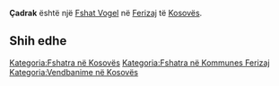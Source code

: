 {{Fshat në Kosovës
 | Emri                = Çadrak
| sqi_N_name = Çadrak
| sqi_N_FULL_NAME_RO = Çadrak
| sqi_N_FULL_NAME_ND_RO = Cadrak
| sqi_N_SORT_NAME_RG = CADRAK
| sqi_N_FULL_NAME_RG = Çadrak
| sqi_N_FULL_NAME_ND_RG = Cadrak
| sqi_V_name = Ãajdrak
| sqi_V_FULL_NAME_RO = Ãajdrak
| sqi_V_FULL_NAME_ND_RO = ¿ajdrak
| sqi_V_SORT_NAME_RG = ¿AJDRAK
| sqi_V_FULL_NAME_RG = Ãajdrak
| sqi_V_FULL_NAME_ND_RG = ¿ajdrak
| srp_N_name = Čajdrak
| srp_N_FULL_NAME_RO = Čajdrak
| srp_N_FULL_NAME_ND_RO = Cajdrak
| srp_N_SORT_NAME_RG = CAJDRAK
| srp_N_FULL_NAME_RG = Čajdrak
| srp_N_FULL_NAME_ND_RG = Cajdrak
| srp_NS_name = Чајдрак
| srp_NS_FULL_NAME_RO = Чајдрак
| srp_NS_FULL_NAME_ND_RO = Чајдрак
| srp_NS_SORT_NAME_RG = ЧАЈДРАК
| srp_NS_FULL_NAME_RG = Чајдрак
| srp_NS_FULL_NAME_ND_RG = Чајдрак

 | Emri (Rasa dhanore) = 
 | Figura              = 
 | Shteti              = Kosovo
 | Komuna              = Ferizaj
 | Kodi postar         = 
 | Sipërfaqja          = 

 | Popullsia           = 

 | Regj. i popullsisë  = 
 | Dend. e popullsisë  = 
 | Faqja zyrtare       = 
 <!--- Koordinatat ----> 
 | Gjerësia            = 42.403333
 | Gjatësia            = 20.926667
 | Lartësia            = 
}}
'''Çadrak''' është një [[Fshat Vogel]] në [[Ferizaj]] të [[Kosovës]].

<!-- == Gjeografia == -->
<!-- == Historia == -->
<!-- == Demografia == -->
== Shih edhe ==
{{Komuna Ferizaj}}
{{Kosovo-Administrata-Cung}}

[[Kategoria:Fshatra në Kosovës]]
[[Kategoria:Fshatra në Kommunes Ferizaj]]
[[Kategoria:Vendbanime në Kosovës]]